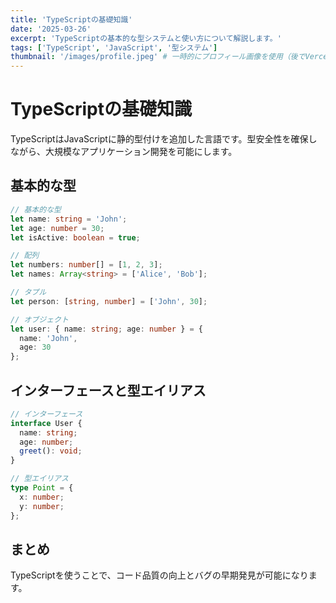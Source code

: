 ```yaml
---
title: 'TypeScriptの基礎知識'
date: '2025-03-26'
excerpt: 'TypeScriptの基本的な型システムと使い方について解説します。'
tags: ['TypeScript', 'JavaScript', '型システム']
thumbnail: '/images/profile.jpeg' # 一時的にプロフィール画像を使用（後でVercel Blob URLに置き換え）
---
```


# TypeScriptの基礎知識

TypeScriptはJavaScriptに静的型付けを追加した言語です。型安全性を確保しながら、大規模なアプリケーション開発を可能にします。

## 基本的な型

```typescript
// 基本的な型
let name: string = 'John';
let age: number = 30;
let isActive: boolean = true;

// 配列
let numbers: number[] = [1, 2, 3];
let names: Array<string> = ['Alice', 'Bob'];

// タプル
let person: [string, number] = ['John', 30];

// オブジェクト
let user: { name: string; age: number } = {
  name: 'John',
  age: 30
};
```

## インターフェースと型エイリアス

```typescript
// インターフェース
interface User {
  name: string;
  age: number;
  greet(): void;
}

// 型エイリアス
type Point = {
  x: number;
  y: number;
};
```

## まとめ

TypeScriptを使うことで、コード品質の向上とバグの早期発見が可能になります。
